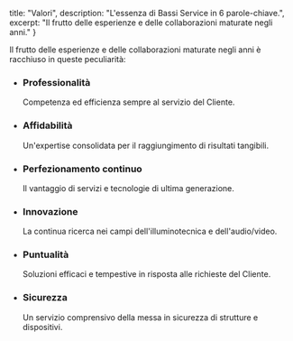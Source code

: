   title: "Valori",
  description: "L'essenza di Bassi Service in 6 parole-chiave.",
  excerpt: "Il frutto delle esperienze e delle collaborazioni maturate negli anni."
}

Il frutto delle esperienze e delle collaborazioni maturate negli anni è racchiuso in queste peculiarità:

*   ### Professionalità
    Competenza ed efficienza sempre al servizio del Cliente.
*   ### Affidabilità
    Un'expertise consolidata per il raggiungimento di risultati tangibili.
*   ### Perfezionamento continuo
    Il vantaggio di servizi e tecnologie di ultima generazione.
*   ### Innovazione
    La continua ricerca nei campi dell'illuminotecnica e dell'audio/video. 
*   ### Puntualità
    Soluzioni efficaci e tempestive in risposta alle richieste del Cliente.
*   ### Sicurezza
    Un servizio comprensivo della messa in sicurezza di strutture e dispositivi.